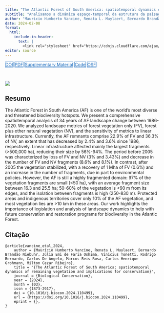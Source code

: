 ```yaml
---
title: "The Atlantic Forest of South America: spatiotemporal dynamics of vegetation and implications for conservation"
subtitle: "Analisamos a dinâmica espaço-temporal da estrutura da paisagem da vegetação na Mata Atlântica entre 1986 e 2020."
author: "Maurício Humberto Vancine, Renata L. Muylaert, Bernardo Brandão Niebuhr, Júlia Emi de Faria Oshima, Vinicius Tonetti, Rodrigo Bernardo, Carlos De Angelo, Marcos Reis Rosa, Carlos Henrique Grohmann, Milton Cezar Ribeiro"
date: 2024-02-08
format:
  html:
    include-in-header: 
      text: |
        <link rel="stylesheet" href="https://cdnjs.cloudflare.com/ajax/libs/font-awesome/6.5.0/css/all.min.css">
editor: source
---
```


<div class="mt-4 d-flex flex-row flex-wrap gap-1 justify-content-left justify-content-sm-start" role="group" aria-label="Links">
  <a href="https://doi.org/10.1016/j.biocon.2024.110499" class="btn btn-custom text-capitalize" target="_blank"><i class="ai ai-doi me-1"></i>DOI</a>
  <a href="/publications/2024-vancine-etal.pdf" class="btn btn-custom text-capitalize" target="_blank"><i class="bi bi-file-earmark-pdf me-1"></i>PDF</a>
  <a href="https://ars.els-cdn.com/content/image/1-s2.0-S0006320724000600-mmc1.docx" class="btn btn-custom text-capitalize" target="_blank"><i class="bi bi-file-earmark-pdf me-1"></i>Supplementary Material</a>
  <a href="https://github.com/LEEClab/ms-atlantic-forest-spatiotemporal-dynamics" class="btn btn-custom text-capitalize" target="_blank"><i class="fab fa-github me-1"></i>Code</a>
  <a href="https://osf.io/rfwbz/" class="btn btn-custom text-capitalize" target="_blank"><i class="ai ai-osf me-1"></i>OSF</a>
</div>

<style>
  .btn-custom {
    background-color: white;
    border: 1px solid #1c6cbe; /* Borda azul */
    color: #1c6cbe; /* Texto azul */
    transition: background-color 0.3s, color 0.3s;
  }
  .btn-custom:hover {
    background-color: #1c6cbe; /* Cor de fundo azul ao passar o mouse */
    color: white; /* Texto branco */
  }
</style>

<br> 

![](featured.png)

## Resumo

The Atlantic Forest in South America (AF) is one of the world's most diverse and threatened biodiversity hotspots. We present a comprehensive spatiotemporal analysis of 34 years of AF landscape change between 1986-2020. We analyzed landscape metrics of forest vegetation only (FV), forest plus other natural vegetation (NV), and the sensitivity of metrics to linear infrastructure. Currently, the AF remnants comprise 22.9% of FV and 36.3% of NV, an extent that has decreased by 2.4% and 3.6% since 1986, respectively. Linear infrastructure affected mainly the largest fragments (>500,000 ha), reducing their size by 56%-94%. The period before 2005 was characterized by loss of FV and NV (3% and 3.43%) and decrease in the number of FV and NV fragments (8.6% and 8.1%). In contrast, after 2005 the vegetation stabilized, with a recovery of 1 Mha of FV (0.6%) and an increase in the number of fragments, due in part to environmental policies. However, the AF is still a highly fragmented domain: 97% of the vegetation fragments are small (<50 ha), with an average fragment size between 16.3 and 25.5 ha; 50-60% of the vegetation is <90 m from its edges, and the isolation between fragments is high (250-830 m). Protected areas and indigenous territories cover only 10% of the AF vegetation, and most vegetation lies are >10 km in these areas. Our work highlights the importance of legislation and analysis of landscape dynamics to help with future conservation and restoration programs for biodiversity in the Atlantic Forest.

## Citação

```
@article{vancine_etal_2024,
    author = {Maurício Humberto Vancine, Renata L. Muylaert, Bernardo Brandão Niebuhr, Júlia Emi de Faria Oshima, Vinicius Tonetti, Rodrigo Bernardo, Carlos De Angelo, Marcos Reis Rosa, Carlos Henrique Grohmann, Milton Cezar Ribeiro},
    title = "{The Atlantic Forest of South America: spatiotemporal dynamics of remaining vegetation and implications for conservation}",
    journal = {Biological Conservation},
    year = {2024},
    month = {03},
    issn = {1873-2917},
    doi = {10.1016/j.biocon.2024.110499},
    url = {https://doi.org/10.1016/j.biocon.2024.110499},
    eprint = {},
}
```
